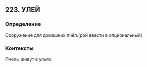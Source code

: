 ## 223. УЛЕЙ
### Определение
Сооружение для домашних пчёл.(рой ввести в опциональный)

### Контексты
Пчёлы живут в ульях.

